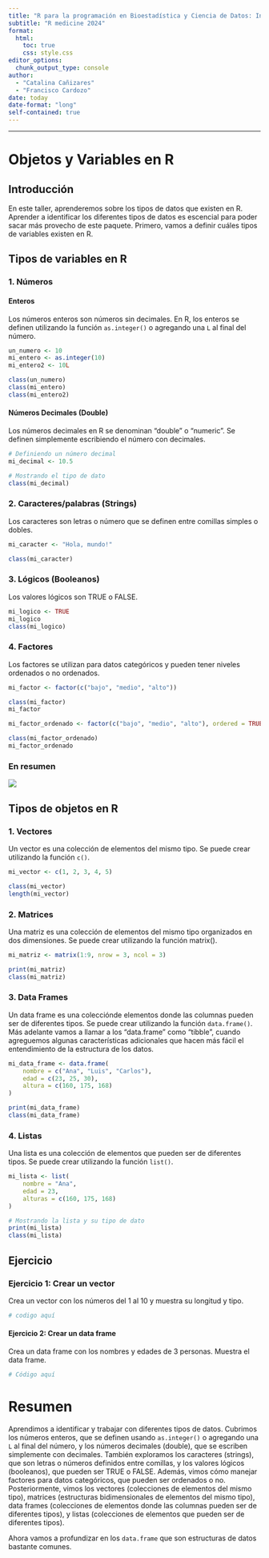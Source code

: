 ```yaml
---
title: "R para la programación en Bioestadística y Ciencia de Datos: Introducción a R"
subtitle: "R medicine 2024"
format:
  html:
    toc: true
    css: style.css
editor_options: 
  chunk_output_type: console
author: 
  - "Catalina Cañizares"
  - "Francisco Cardozo"
date: today
date-format: "long"
self-contained: true
---
```

---

# Objetos y Variables en R

## Introducción

En este taller, aprenderemos sobre los tipos de datos que existen en R. Aprender a identificar los diferentes tipos de datos es escencial para poder sacar más provecho de este paquete. Primero, vamos a definir cuáles tipos de variables existen en R.

## Tipos de variables en R

### 1. Números

#### Enteros

Los números enteros son números sin decimales. En R, los enteros se definen utilizando la función `as.integer()` o agregando una `L` al final del número.

```r
un_numero <- 10
mi_entero <- as.integer(10)
mi_entero2 <- 10L

class(un_numero)
class(mi_entero)
class(mi_entero2)

```

#### Números Decimales (Double)

Los números decimales en R se denominan “double” o “numeric”. Se definen simplemente escribiendo el número con decimales.

```r
# Definiendo un número decimal
mi_decimal <- 10.5

# Mostrando el tipo de dato
class(mi_decimal)
```

### 2. Caracteres/palabras (Strings)

Los caracteres son letras o número que se definen entre comillas simples o dobles.

```r
mi_caracter <- "Hola, mundo!"

class(mi_caracter)
```

### 3. Lógicos (Booleanos)

Los valores lógicos son TRUE o FALSE.

```r
mi_logico <- TRUE
mi_logico
class(mi_logico)
```

### 4. Factores

Los factores se utilizan para datos categóricos y pueden tener niveles ordenados o no ordenados.

```r
mi_factor <- factor(c("bajo", "medio", "alto"))

class(mi_factor)
mi_factor

mi_factor_ordenado <- factor(c("bajo", "medio", "alto"), ordered = TRUE)

class(mi_factor_ordenado)
mi_factor_ordenado
```

### En resumen

![](../img/types_of_variables.drawio.svg)


## Tipos de objetos en R

### 1. Vectores

Un vector es una colección de elementos del mismo tipo. Se puede crear utilizando la función `c()`.

```r
mi_vector <- c(1, 2, 3, 4, 5)

class(mi_vector)
length(mi_vector)
```

### 2. Matrices

Una matriz es una colección de elementos del mismo tipo organizados en dos dimensiones. Se puede crear utilizando la función matrix().

```r
mi_matriz <- matrix(1:9, nrow = 3, ncol = 3)

print(mi_matriz)
class(mi_matriz)
```

### 3. Data Frames

Un data frame es una colecciónde elementos donde las columnas pueden ser de diferentes tipos. Se puede crear utilizando la función `data.frame()`. Más adelante vamos a llamar a los "data.frame" como "tibble", cuando agreguemos algunas características adicionales que hacen más fácil el entendimiento de la estructura de los datos.

```r
mi_data_frame <- data.frame(
    nombre = c("Ana", "Luis", "Carlos"),
    edad = c(23, 25, 30),
    altura = c(160, 175, 168)
)

print(mi_data_frame)
class(mi_data_frame)
```

### 4. Listas

Una lista es una colección de elementos que pueden ser de diferentes tipos. Se puede crear utilizando la función `list()`.

```r

mi_lista <- list(
    nombre = "Ana",
    edad = 23,
    alturas = c(160, 175, 168)
)

# Mostrando la lista y su tipo de dato
print(mi_lista)
class(mi_lista)
```

## Ejercicio

### Ejercicio 1: Crear un vector

Crea un vector con los números del 1 al 10 y muestra su longitud y tipo.

```r
# codigo aquí
```

#### Ejercicio 2: Crear un data frame

Crea un data frame con los nombres y edades de 3 personas. Muestra el data frame.


```r
# Código aquí
```

# Resumen

Aprendimos a identificar y trabajar con diferentes tipos de datos. Cubrimos los números enteros, que se definen usando `as.integer()` o agregando una `L` al final del número, y los números decimales (double), que se escriben simplemente con decimales. También exploramos los caracteres (strings), que son letras o números definidos entre comillas, y los valores lógicos (booleanos), que pueden ser TRUE o FALSE. Además, vimos cómo manejar factores para datos categóricos, que pueden ser ordenados o no. Posteriormente, vimos los vectores (colecciones de elementos del mismo tipo), matrices (estructuras bidimensionales de elementos del mismo tipo), data frames (colecciones de elementos donde las columnas pueden ser de diferentes tipos), y listas (colecciones de elementos que pueden ser de diferentes tipos). 

Ahora vamos a profundizar en los `data.frame` que son estructuras de datos bastante comunes.







